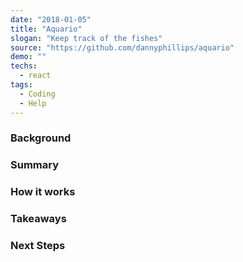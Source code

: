 ---
date: "2018-01-05"
title: "Aquario"
slogan: "Keep track of the fishes"
source: "https://github.com/dannyphillips/aquario"
demo: ""
techs:
  - react
tags:
  - Coding
  - Help
---
### Background

### Summary

### How it works

### Takeaways

### Next Steps